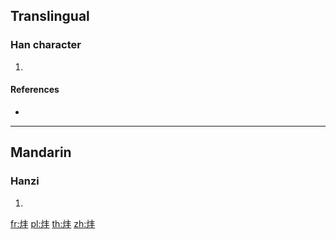 {{character info/new}}
==Translingual==

===Han character===
{{Han char|rn=86|rad=火|as=04|sn=8|four=|canj=FQJ|ids=⿰火丰}}

# {{defn|Han|sort=火04}}

====References====
* {{Han ref|kx=0667.150|dkj=18912|dj=1076.230|hdz=32191.020|uh=7090|ud=28816}}

----

==Mandarin==

===Hanzi===
{{cmn-hanzi|pin=[[pàng]] ([[pang4]])|wg=p'ang<sup>4</sup>}}

# {{defn|lang=cmn|sort=火04}}

[[fr:炐]]
[[pl:炐]]
[[th:炐]]
[[zh:炐]]